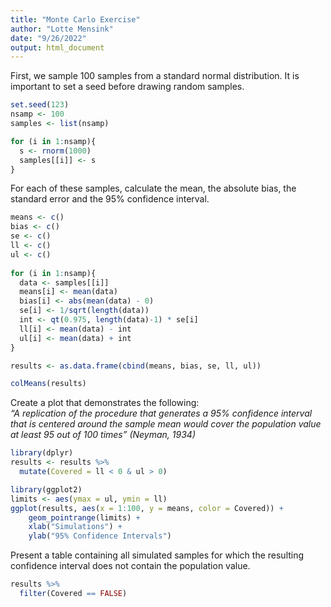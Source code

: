 ```yaml
---
title: "Monte Carlo Exercise"
author: "Lotte Mensink"
date: "9/26/2022"
output: html_document
---
```


First, we sample 100 samples from a standard normal distribution. It is important to set a seed before drawing random samples. 

```r
set.seed(123)
nsamp <- 100
samples <- list(nsamp)

for (i in 1:nsamp){
  s <- rnorm(1000)
  samples[[i]] <- s
}
```

For each of these samples, calculate the mean, the absolute bias, the standard error and the 95% confidence interval. 

```r
means <- c()
bias <- c()
se <- c()
ll <- c()  
ul <- c()
  
for (i in 1:nsamp){
  data <- samples[[i]]
  means[i] <- mean(data)
  bias[i] <- abs(mean(data) - 0)
  se[i] <- 1/sqrt(length(data))
  int <- qt(0.975, length(data)-1) * se[i]
  ll[i] <- mean(data) - int
  ul[i] <- mean(data) + int
}

results <- as.data.frame(cbind(means, bias, se, ll, ul))

colMeans(results)
```

Create a plot that demonstrates the following:      
*“A replication of the procedure that generates a 95% confidence interval that is centered around the sample mean would cover the population value at least 95 out of 100 times” (Neyman, 1934)*

```r
library(dplyr)
results <- results %>%
  mutate(Covered = ll < 0 & ul > 0)

library(ggplot2)
limits <- aes(ymax = ul, ymin = ll)
ggplot(results, aes(x = 1:100, y = means, color = Covered)) +
    geom_pointrange(limits) + 
    xlab("Simulations") +
    ylab("95% Confidence Intervals")
```

Present a table containing all simulated samples for which the resulting confidence interval does not contain the population value.

```r
results %>%
  filter(Covered == FALSE)
```

